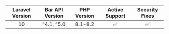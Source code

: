 | Laravel Version |  Bar API Version  | PHP Version | Active Support | Security Fixes |
|:---------------:|:-------------------:|:-----------:|:--------------:|:--------------:|
|       10        |     ^4.1, ^5.0      |   8.1-8.2   |       ✅        |       ✅        |
